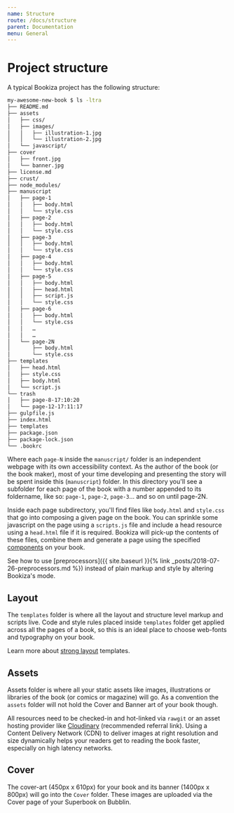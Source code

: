 ```yaml
---
name: Structure
route: /docs/structure
parent: Documentation
menu: General
---
```


# Project structure

A typical Bookiza project has the following structure:


```bash
my-awesome-new-book $ ls -ltra
├── README.md
├── assets
│   ├── css/
│   ├── images/
│   │   ├── illustration-1.jpg
│   │   └── illustration-2.jpg
│   └── javascript/
├── cover
│   ├── front.jpg
│   └── banner.jpg
├── license.md
├── crust/
├── node_modules/
├── manuscript
│   ├── page-1
│   │   ├── body.html
│   │   └── style.css
│   ├── page-2
│   │   ├── body.html
│   │   └── style.css
│   ├── page-3
│   │   ├── body.html
│   │   └── style.css
│   ├── page-4
│   │   ├── body.html
│   │   └── style.css
│   ├── page-5
│   │   ├── body.html
│   │   ├── head.html
│   │   ├── script.js
│   │   └── style.css
│   ├── page-6
│   │   ├── body.html
│   │   └── style.css
│   │   …
│   │   …
│   └── page-2N
│       ├── body.html
│       └── style.css
├── templates
│   ├── head.html
│   ├── style.css
│   ├── body.html
│   └── script.js
└── trash
│   ├── page-8-17:10:20
│   └── page-12-17:11:17
├── gulpfile.js
├── index.html
├── templates
├── package.json
├── package-lock.json
└── .bookrc

```
Where each `page-N` inside the `manuscript/` folder is an independent
webpage with its own accessibility context. As the author of the book (or the book maker),
most of your time developing and presenting the story will be spent inside this (`manuscript`) folder. In this directory you'll see a subfolder for each page of the book with a number appended to its foldername, like so: `page-1`, `page-2`, `page-3`… and so on until page-2N.

Inside each page subdirectory, you'll find files like `body.html` and `style.css` that go into composing a given page on the book. You can sprinkle some javascript on the page using a `scripts.js` file and include a head resource using a `head.html` file if it is required. Bookiza will pick-up the contents of these files, combine them and generate a page using the specified [components](https://bubblin.io/docs/structure.html) on your book.

See how to use [preprocessors]({{ site.baseurl }}{% link _posts/2018-07-26-preprocessors.md %}) instead of plain markup and style by altering Bookiza's mode.



## Layout
The `templates` folder is where all the layout and structure level markup and scripts live. Code and style rules placed inside `templates` folder get applied across all the pages of a book, so this is an ideal place to choose web-fonts and typography on your book.

Learn more about [strong layout](https://bubblin.io/docs/layouts) templates.

## Assets

Assets folder is where all your static assets like images, illustrations or libraries of the book (or comics or magazine) will go. As a convention the `assets` folder will not hold the Cover and Banner art of your book though.

All resources need to be checked-in and hot-linked via `rawgit` or an asset hosting provider like [Cloudinary](https://cloudinary.com/invites/lpov9zyyucivvxsnalc5/ol3vwq9ouquwqhg5etjd) (recommended referral link). Using a Content Delivery Network (CDN) to deliver images at right resolution and size dynamically helps your readers get to reading the book faster, especially on high latency networks.


## Cover

The cover-art (450px x 610px) for your book and its banner (1400px x 800px) will go into the `Cover` folder. These images are uploaded via the Cover page of your Superbook on Bubblin.




